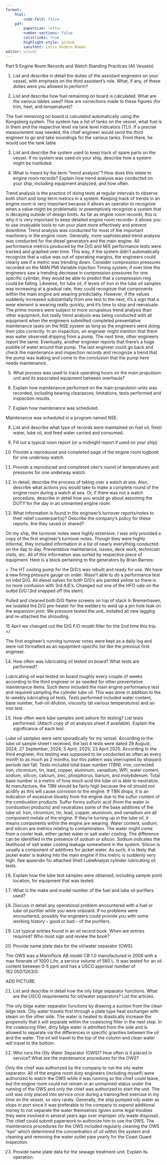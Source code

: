 ```yaml
---
format:
    html: 
        code-fold: false
    pdf:
        papersize: letter
        number-sections: false
        colorlinks: true
        highlight-style: github
        sansfont: Latin Modern Roman
editor: visual
---
```


Part 9 Engine Room Records and Watch Standing Practices (All Vessels)

1.  List and describe in detail the duties of the assistant engineers on your vessel, with emphasis on the third assistant’s role. What, if any, of these duties were you allowed to perform?

2.  List and describe how fuel remaining on board is calculated. What are the various tables used? How are corrections made to these figures (for trim, heel, and temperature)?

The fuel remaining on board is calculated automatically using the Kongsberg system. The system has a list of tanks on the vessel, what fuel is in them and the respective level via tank level indicators (TLI). If a precise measurement was needed, the chief engineer would send the third engineer to go and take soundings for the various tanks. From there, he would use the tank table

3.  List and describe the system used to keep track of spare parts on the vessel. If no system was used on your ship, describe how a system might be instituted.

4.  What is meant by the term "trend analysis"? How does this relate to engine room records? Explain how trend analysis was conducted on your ship, including equipment analyzed, and how often.

Trend analysis is the practice of doing tests at regular intervals to observe both short and long-term metrics in a system. Keeping track of trends in an engine room is very important because it allows an operator to recognize when a value might be problematic or preemptively recognize a system that is decaying outside of design limits. As far as engine room records, this is why it is very important to keep detailed engine room records-- it allows you to use invaluable tools to run your plant more effectively and prevent downtime. Trend analysis was conducted for most of the important machinery in the engine room. Generally, more sophisticated trend analysis was conducted for the diesel generators and the main engine. All performance metrics produced by the D/G and M/E performance tests were tracked and graphed over time. This way, if the system didn't automatically recognize that a value was out of operating margins, the engineers could clearly see if a metric was trending down. Consider compression pressures recorded on the MAN PMI Variable Injection Timing system; if over time the engineers saw a trending decrease in compression pressures for one specific cylinder, they would be able to predict that a compression ring could be failing. Likewise, for lube oil, if levels of iron in the lube oil samples was increasing at a gradual rate, they could recognize that components within the main engine are wearing predictably. However, if the values suddenly increased substantially from one test to the next, it's a sign that a wear element is wearing really quickly, and it's time to stop and reevaluate. The prime movers were subject to more scrupulous trend analysis than other equipment, but really trend analysis was being conducted with all equipment when the engineers submitted completed preventative maintenance tasks on the NSE system as long as the engineers were doing their jobs correctly. In an inspection, an engineer might mention that there was water observed dripping from a pump. The next time, other engineers report the same. Eventually, another engineer reports that there's a huge puddle of water around that pump. The last engineer could go back and check the maintenance and inspection records and recognize a trend that the pump was leaking and come to the conclusion that the pump here needs maintenance.

5.  What process was used to track operating hours on the main propulsion unit and its associated equipment between overhauls?

6.  Explain how maintenance performed on the main propulsion units was recorded, including bearing clearances, limitations, tests performed and inspection results.

7.  Explain how maintenance was scheduled.

Maintenance was scheduled in a program named NSE. 

8.  List and describe what type of records were maintained on fuel oil, fresh water, lube oil, and feed water carried and consumed.

9.  Fill out a typical noon report (or a midnight report if used on your ship).

10. Provide a reproduced and completed page of the engine room logbook for one underway watch.

11. Provide a reproduced and completed oiler's round of temperatures and pressures for one underway watch.

12. In detail, describe the process of taking over a watch at sea. Also, describe what actions you would take to make a complete round of the engine room during a watch at sea. Or, if there was not a watch procedure, describe in detail how you would go about assuming the DUTY for the day in an unmanned engine room.

13. What information is found in the engineer’s turnover reports/notes to their relief counterpart(s)? Describe the company’s policy for these reports. Are they saved or shared?

On my ship, the turnover notes were highly extensive. I was only provided a copy of the first engineer's turnover notes. Though they were highly informal, they included information in a list of nearly everything conducted on the day to day. Preventative maintenance, issues, deck work, technician visits, etc. All of this information was sorted by respective piece of equipment. Here is a block pertaining to the generators by Brian Barnes:

\> The HT cooling pump for the D/G's was rebuilt and ready for use. We have a new firing pressure gauge on order. Wasn't able to do a performance test on inbd D/G. All diesel valves for both D/G's are painted yellow so there is no more confusion with 3rd A/E's. Changed out one of the HFO vale on the outbd D/G (3rd snapped off the stem).

Pulled and cleaned both D/G flame screens on top of stack
In Bremerhaven, we isolated the D/G pre-heater for the welders to weld up a pin hole leak on the expansion joint. We pressure tested the unit, installed all new lagging and re-attached the shrouding.

15 April we changed out the D/G F/O moatti filter for the 2nd time this trip.
</

The first engineer's running turnover notes were kept as a daily log and were not formatted as an equipment-specific list like the previous first engineer.

14. How often was lubricating oil tested on board? What tests are performed?

Lubricating oil was tested on board roughly every couple of weeks according to the third engineer or as needed for other preventative maintenance items. Such items included the main engine performance test and required sampling the cylinder lube oil. This was done in addition to the bi-weekly lubricating oil tests. Tests performed included water content, base number, fuel-oil dilution, viscosity (at various temperatures) and an iron test.

15. How often were lube samples sent ashore for testing? List tests performed. (Attach copy of oil analysis sheet if available). Explain the significance of each test.

Lube oil samples were sent sporadically for my vessel. According to the lube oil sample sheet I received, the last 4 tests were dated 29 August, 2024; 27 September, 2024; 5 April, 2025; 23 April 2025. According to the third engineer, this testing was supposed to be conducted as often as every month to as much as 2 months, but this pattern was interrupted by shipyard periods last fall. Tests included total base number (TBN), iron, corrected iron, chromium, tin, lead, copper, aluminum, vanadium, WPI, water content, sodium, silicon, calcium, zinc, phosphorus, barium, and molybdenum. Total base number is a metric of how much acid the lube oil is able to neutralize. At manufacture, the TBN should be fairly high because the oil should not acidify as this will cause corrosion to the engine. If TBN drops, it is an indication of excessive blowby from the engine due to the sulfur content of the combustion products. Sulfur forms sulfuric acid (from the water in combustion products) and neutralizes some of the base additives of the lube oil. Iron, chromium, tin, lead, copper, aluminum, and vanadium are all component metals of the engine. If they're turning up in the lube oil, it means components within the engine are wearing. Water content, sodium, and silicon are metrics relating to contamination. The water might come from a cooler leak, either jacket water or salt water cooling. The difference can be identified in the presence of sodium or silicon. Sodium indicates the likelihood of salt water cooling leakage somewhere in the system. Silicon is usually a component of additives for jacket water. As such, it is likely that jacket water is leaking into the main engine if this metric is suddenly very high. See appendix for attached Shell LubeAnalyst cylinder lubricating oil tests.  

16. Explain how the lube test samples were obtained, including sample point location, for equipment that was tested.

17. What is the make and model number of the fuel and lube oil purifiers used?

18. Discuss in detail any operational problem encountered with a fuel or lube oil purifier while you were onboard. If no problems were encountered, possibly the engineers could provide you with some working history – good or bad – of the purifiers.

19. List typical entries found in an oil record book. When are entries required? Who must sign and review the book?

20. Provide name plate data for the oil/water separator (OWS).

The OWS was a Marinflock AB model CB 1.0 manufactured in 2006 with a max flowrate of 1000 L/hr, a service volume of 580 L. It was tested for an oil content between 0-5 ppm and has a USCG approval number of 162.050/1263/0.

ADD PICTURE

21. List and describe in detail how the oily bilge separator functions. What are the USCG requirements for oil/water separators? List the articles.

The oily bilge water separator functions by drawing a suction from the clean bilge tank. Oily water travels first through a plate type heat exchanger with steam on the other side. The water is heated to drastically increase the propensity that it will separate within the coalescing filter in the next step. In the coalescing filter, dirty bilge water is admitted from the side and is allowed to separate via the differences in specific gravities between the oil and the water. The oil will travel to the top of the column and clean water will travel to the bottom.

22. Who runs the Oily Water Separator (OWS)? How often is it placed in service? What are the maintenance procedures for the OWS?

Only the chief was authorized by the company to run the oily water separator. All of the engine room duty engineers (including myself) were authorized to watch the OWS while it was running so the chief could leave, but the engine room could not remain in an unmanned status under the running of the OWS and only the chief was authorized to start the unit. The unit was only placed into service once during a training/test exercise in my time on the vessel, so very rarely. Generally, the ship pumped oily water as slops in port since it was preferable to the company to expend additional money to not separate the water themselves (given some legal troubles they were involved in several years ago over improper oily waste disposal). The chief could submit paperwork to authorize him to use the OWS. The maintenance procedures for the OWS included regularly cleaning the OWS "eye" which determined the concentration of oil within the system and cleaning and removing the water outlet pipe yearly for the Coast Guard inspection.

23. Provide name plate data for the sewage treatment unit. Explain its operation.